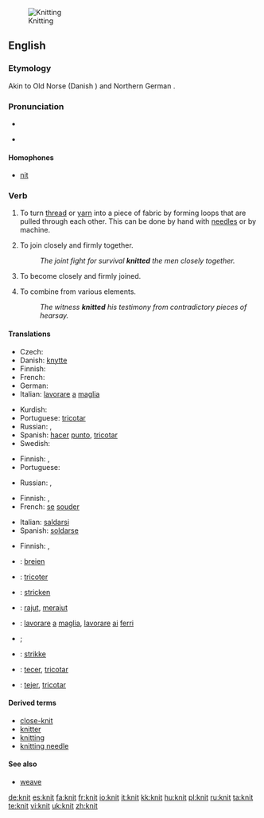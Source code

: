 [[Image:Purl2.jpg|thumb|Knitting]]
==English==

{{wikipedia|Knitting}}

===Etymology===
Akin to Old Norse {{term|knýta}} (Danish {{term|knytte}}) and Northern German {{term|knütten}}.

===Pronunciation===
* {{IPA|/'nɪt/}}
* {{audio|en-uk-knit.ogg|Audio (UK)}}
*: {{rhymes|ɪt}}

====Homophones====
* [[nit]]

===Verb===
{{en-verb|knit|t|ed}}

# To turn [[thread]] or [[yarn]] into a piece of fabric by forming loops that are pulled through each other. This can be done by hand with [[needle]]s or by machine.
# {{figurative}} To join closely and firmly together.
#: ''The joint fight for survival '''knitted''' the men closely together.''
# {{intransitive}} To become closely and firmly joined.
# To combine from various elements.
#: ''The witness '''knitted''' his testimony from contradictory pieces of hearsay.''

====Translations====
{{trans-top|to make fabric}}
* Czech: {{t-|cs|plést}}
* Danish: [[knytte]]
* Finnish: {{t-|fi|neuloa}}
* French: {{t+|fr|tricoter}}
* German: {{term|stricken|lang=de}}
* Italian: [[lavorare]] [[a]] [[maglia]]
{{trans-mid}}
* Kurdish: {{KUchar|[[چنین]]}}
* Portuguese: [[tricotar]]
* Russian: {{t|ru|вязать|tr=v'azát'|sc=Cyrl}} {{impf}}, {{t|ru|связать|tr=sv'azát'|sc=Cyrl}} {{pf}}
* Spanish: [[hacer]] [[punto]], [[tricotar]]
* Swedish: {{t|sv|sticka}}
{{trans-bottom}}

{{trans-top|to join closely together}}
* Finnish: {{t|fi|hitsata}}, {{t|fi|yhdistää}}
* Portuguese: {{t+|pt|soldar}}
{{trans-mid}}
* Russian: {{t|ru|сплачивать|tr=spláčivat'|sc=Cyrl}} {{impf}}, {{t|ru|сплотить|tr=splotít'|sc=Cyrl}} {{pf}}
{{trans-bottom}}

{{trans-top|intransitive: to become closely joined}}
* Finnish: {{t+|fi|hitsautua}}, {{t|fi|yhdistyä}}
* French: [[se]] [[souder]]
{{trans-mid}}
* Italian: [[saldarsi]]
* Spanish: [[soldarse]]
{{trans-bottom}}

{{trans-top|to combine from various elements}}
* Finnish: {{t|fi|yhdistellä}}, {{t|fi|punoa}}
{{trans-mid}}
{{trans-bottom}}

{{checktrans-top}}
* {{ttbc|Dutch}}: [[breien]]
* {{ttbc|French}}: [[tricoter]]
* {{ttbc|German}}: [[stricken]]
* {{ttbc|Indonesian}}: [[rajut]], [[rajut|merajut]]
{{trans-mid}}
* {{ttbc|Italian}}: [[lavorare]] [[a]] [[maglia]], [[lavorare]] [[ai]] [[ferri]]
* {{ttbc|Kurdish}}; {{KUchar|[[چنین]]}}
* {{ttbc|Norwegian}}: [[strikke]]
* {{ttbc|Portuguese}}: [[tecer]], [[tricotar]]
* {{ttbc|Spanish}}: [[tejer]], [[tricotar]]
{{trans-bottom}}

====Derived terms====
* [[close-knit]]
* [[knitter]]
* [[knitting]]
* [[knitting needle]]

====See also====
* [[weave]]

[[de:knit]]
[[es:knit]]
[[fa:knit]]
[[fr:knit]]
[[io:knit]]
[[it:knit]]
[[kk:knit]]
[[hu:knit]]
[[pl:knit]]
[[ru:knit]]
[[ta:knit]]
[[te:knit]]
[[vi:knit]]
[[uk:knit]]
[[zh:knit]]